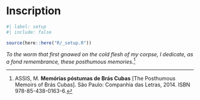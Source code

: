 <!-- %:::% .common h1 begin %:::% -->
# Inscription {.unnumbered}
<!-- %:::% .common h1 end %:::% -->

```r
#| label: setup
#| include: false

source(here::here("R/_setup.R"))
```

::: {.content-visible when-format="html"}
_To the worm that first gnawed on the cold flesh of my corpse, I dedicate, as a fond remembrance, these posthumous memories._[^1]

[^1]: ASSIS, M. __Memórias póstumas de Brás Cubas__ [The Posthumous Memoirs of Brás Cubas]. São Paulo: Companhia das Letras, 2014. ISBN 978-85-438-0163-6.

:::

::: {.content-visible when-format="pdf"}
<!-- %:::% inscription body begin %:::% -->
\textit{To the worm that first gnawed on the cold flesh of my corpse,}

\textit{I dedicate, as a fond remembrance, these posthumous memories.}\footnotemark{}

\footnotetext{
	ASSIS, M. \textbf{Memórias póstumas de Brás Cubas} [The Posthumous Memoirs of Brás Cubas]. São Paulo: Companhia das Letras, 2014. ISBN 978-85-438-0163-6.
}
<!-- %:::% inscription body end %:::% -->
:::
